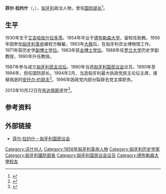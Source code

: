 {{Infobox officeholder 
| name            = 菲尔·拉约什
| native_name     = Für Lajos
| image           = 
| order           = 匈牙利国防部长
| term_start      = 1990年5月23日
| term_end        = 1994年7月15日
| primeminister   = [[安托尔·约瑟夫|安托尔·约瑟夫]]
| predecessor     = [[卡尔帕蒂·费伦茨|卡尔帕蒂·费伦茨]]
| successor       = [[凯莱蒂·捷尔吉|凯莱蒂·捷尔吉]]
| birth_date      = {{Birth date|df=y|1930|12|21}}
| birth_place     = [[匈牙利王國_(1920年－1946年)|匈牙利王國]][[艾吉哈佐什拉多茨|艾吉哈佐什拉多茨]]
| death_date      = {{Death date and age|df=y|2013|10|22|1930|12|21}}
| death_place     = 匈牙利[[布达佩斯|布达佩斯]]
| spouse          = 
| children        = 
| party           = [[匈牙利民主论坛|匈牙利民主论坛]]{{small|（1987年－1996年）}}</small>
|}}
{{eastern name order|匈牙利语}}
'''菲尔·拉约什'''（{{lang-hu|Für Lajos}}，{{bd|1930年|12月21日|2013年|10月22日|catIdx=Fur}}），[[匈牙利|匈牙利]]政治人物，曾任[[国防部长|国防部长]]<ref>{{cite web|url=http://www.politics.hu/20080507/fur-flies-in-interfamily-fight-on-hungarys-right|title=Für flies in inter-family fight on Hungary's right|publisher=politics.hu|accessdate=2010-01-28}}</ref>。
==生平==
1930年生于[[艾吉哈佐什拉多茨|艾吉哈佐什拉多茨]]。1954年毕业于[[德布勒森大学|德布勒森大学]]，留校任助教。1956年因参加[[1956年匈牙利革命|匈牙利革命]]被校方解雇。1963年[[大赦|大赦]]后，在匈牙利农业博物馆工作。1971年获历史学[[副博士学位|副博士学位]]。1983年获[[全博士学位|全博士学位]]。1988年任[[罗兰大学|罗兰大学]]历史学副教授，1990年升任教授。

1987年参与成立[[匈牙利民主论坛|匈牙利民主论坛]]。1990年当选[[匈牙利国民议会|匈牙利国民议会]]议员。1990年至1994年，担任国防部长。1994年2月，当选匈牙利最大执政党民主论坛主席，接替病逝的[[安托尔·约瑟夫|安托尔·约瑟夫]]<ref>{{cite news |title=菲尔当选匈最大执政党主席 |work=[[人民日报|人民日报]] |date=1994-02-21 |page=6}}</ref>。1996年因政党内部分裂辞去党主席职务。

2013年10月22日在[[布达佩斯|布达佩斯]]逝世<ref>{{cite web|url=http://index.hu/belfold/2013/10/22/meghalt_fur_lajos/ |title=Meghalt Für Lajos|language=hu|date=2013-10-22|work=[[Index_(匈牙利网站)|Index]]}}</ref>。

==参考资料==
<references/>

==外部链接==
*[http://www.parlament.hu/kepviselo/elet/f065.htm 菲尔·拉约什－匈牙利国民议会]

{{s-start}}
{{s-off}}
{{succession box|title=匈牙利国防部长|before=[[卡尔帕蒂·费伦茨|卡尔帕蒂·费伦茨]]|after=[[凯莱蒂·捷尔吉|凯莱蒂·捷尔吉]]|years=1990年－1994年}}
{{s-ppo}}
{{Succession box
| before = [[安托尔·约瑟夫|安托尔·约瑟夫]]
| title  = [[匈牙利民主论坛|匈牙利民主论坛]]主席
| years = 1994年－1996年
| after  = [[莱扎克·山多尔|莱扎克·山多尔]]
}}
{{s-end}}
{{Authority control}}

{{DEFAULTSORT:Fur, Lajos}}
[[Category:沃什州人|Category:沃什州人]]
[[Category:1956年匈牙利革命人物|Category:1956年匈牙利革命人物]]
[[Category:匈牙利历史学家|Category:匈牙利历史学家]]
[[Category:匈牙利國防部長|Category:匈牙利國防部長]]
[[Category:匈牙利国民议会议员|Category:匈牙利国民议会议员]]
[[Category:德布勒森大學校友|Category:德布勒森大學校友]]